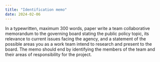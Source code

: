 ```yaml
---
title: "Identification memo"
date: 2024-02-06
---
```


In a typewritten, maximum 300 words, paper write a team collaborative memorandum to the governing board stating the public policy topic, its relevance to current issues facing the agency, and a statement of the possible areas you as a work team intend to research and present to the board. The memo should end by identifying the members of the team and their areas of responsibility for the project.
